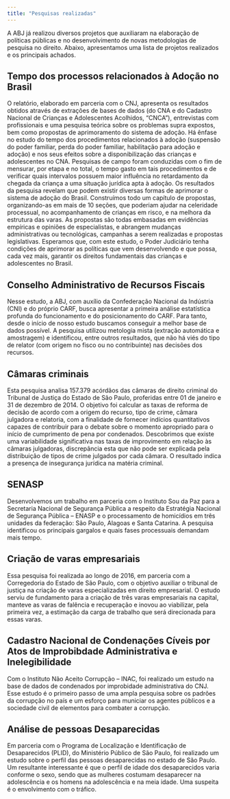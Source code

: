 ```yaml
---
title: "Pesquisas realizadas"
---
```




A ABJ já realizou diversos projetos que auxiliaram na elaboração de políticas públicas e no desenvolvimento de novas metodologias de pesquisa no direito. Abaixo, apresentamos uma lista de projetos realizados e os principais achados.

## Tempo dos processos relacionados à Adoção no Brasil

O relatório, elaborado em parceria com o CNJ, apresenta os resultados obtidos através de extrações de bases de dados (do CNA e do Cadastro Nacional de Crianças e Adolescentes Acolhidos, "CNCA"), entrevistas com profissionais e uma pesquisa teórica sobre os problemas supra expostos, bem como propostas de aprimoramento do sistema de adoção. Há ênfase no estudo do tempo dos procedimentos relacionados à adoção (suspensão do poder familiar, perda do poder familiar, habilitação para adoção e adoção) e nos seus efeitos sobre a disponibilização das crianças e adolescentes no CNA. Pesquisas de campo foram conduzidas com o fim de mensurar, por etapa e no total, o tempo gasto em tais procedimentos e de verificar quais intervalos possuem maior influência no retardamento da chegada da criança a uma situação jurídica apta à adoção. Os resultados da pesquisa revelam que podem existir diversas formas de aprimorar o sistema de adoção do Brasil. Construímos todo um capítulo de propostas, organizando-as em mais de 10 seções, que poderiam ajudar na celeridade processual, no acompanhamento de crianças em risco, e na melhora da estrutura das varas. As propostas são todas embasadas em evidências empíricas e opiniões de especialistas, e abrangem mudanças administrativas ou tecnológicas, campanhas a serem realizadas e propostas legislativas. Esperamos que, com este estudo, o Poder Judiciário tenha condições de aprimorar as políticas que vem desenvolvendo e que possa, cada vez mais, garantir os direitos fundamentais das crianças e adolescentes no Brasil.

## Conselho Administrativo de Recursos Fiscais

Nesse estudo, a ABJ, com auxílio da Confederação Nacional da Indústria (CNI) e do próprio CARF, busca apresentar a primeira análise estatística profunda do funcionamento e do posicionamento do CARF. Para tanto, desde o início de nosso estudo buscamos conseguir a melhor base de dados possível. A pesquisa utilizou metologia mista (extração automática e amostragem) e identificou, entre outros resultados, que não há viés do tipo de relator (com origem no fisco ou no contribuinte) nas decisões dos recursos.

## Câmaras criminais

Esta pesquisa analisa 157.379 acórdãos das câmaras de direito criminal do Tribunal de Justiça do Estado de São Paulo, proferidas entre 01 de janeiro e 31 de dezembro de 2014. O objetivo foi calcular as taxas de reforma de decisão de acordo com a origem do recurso, tipo de crime, câmara julgadora e relatoria, com a finalidade de fornecer indícios quantitativos capazes de contribuir para o debate sobre o momento apropriado para o início de cumprimento de pena por condenados. Descobrimos que existe uma variabilidade significativa nas taxas de improvimento em relação às câmaras julgadoras, discrepância esta que não pode ser explicada pela distribuição de tipos de crime julgados por cada câmara. O resultado indica a presença de insegurança jurídica na matéria criminal.

## SENASP

Desenvolvemos um trabalho em parceria com o Instituto Sou da Paz para a Secretaria Nacional de Segurança Pública a respeito da Estratégia Nacional de Segurança Pública – ENASP e o processamento de homicídios em três unidades da federação: São Paulo, Alagoas e Santa Catarina. A pesquisa identificou os principais gargalos e quais fases processuais demandam mais tempo.

## Criação de varas empresariais

Essa pesquisa foi realizada ao longo de 2016, em parceria com a Corregedoria do Estado de São Paulo, com o objetivo auxiliar o tribunal de justiça na criação de varas especializadas em direito empresarial. O estudo serviu de fundamento para a criação de três varas empresariais na capital, manteve as varas de falência e recuperação e inovou ao viabilizar, pela primeira vez, a estimação da carga de trabalho que será direcionada para essas varas.

## Cadastro Nacional de Condenações Cíveis por Atos de Improbibdade Administrativa e Inelegibilidade

Com o Instituto Não Aceito Corrupção – INAC, foi realizado um estudo na base de dados de condenados por improbidade administrativa do CNJ. Esse estudo é o primeiro passo de uma ampla pesquisa sobre os padrões da corrupção no país e um esforço para municiar os agentes públicos e a sociedade civil de elementos para combater a corrupção.

## Análise de pessoas Desaparecidas

Em parceria com o Programa de Localização e Identificação de Desaparecidos (PLID), do Ministério Público de São Paulo, foi realizado um estudo sobre o perfil das pessoas desaparecidas no estado de São Paulo. Um resultante interessante é que o perfil de idade dos desaparecidos varia conforme o sexo, sendo que as mulheres costumam desaparecer na adolescência e os homens na adolescência e na meia idade. Uma suspeita é o envolvimento com o tráfico.

